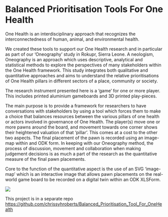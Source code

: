 # Balanced Prioritisation Tools For One Health

One Health is an interdisciplinary approach that recognizes the interconnectedness of human, animal, and environmental health.

We created these tools to support our One Health research and in particular as part of our 'Oneography' study in Rokupr, Sierra Leone. A neologism, Oneography is an approach which uses descriptive, analytical and statistical methods to explore the perspectives of many stakeholders within the One Health framework. This study integrates both qualitative and quantitative approaches and aims to understand the relative prioritisations of One Health pillars in different sectors of a place, community or society.

The research instrument presented here is a 'game' for one or more player. This includes printed aluminium gameboards and 3D printed play-pieces.

The main purpose is to provide a framework for researchers to have conversations with stakeholders by using a tool which forces them to make a choice that balances resources between the various pillars of one health or actors involved in governance of One Health. The player(s) move one or more pawns around the board, and movement towards one corner shows their heightened valuation of that 'pillar'. This comes at a cost to the other two aspects. The final placement of the pawn is recorded using an image-map within and ODK form. In keeping with our Oneography method, the process of discussion, movement and collaboration when making judgement decisions is as much a part of the research as the quantitative measure of the final pawn placements.

Core to the function of the quantitative aspect is the use of an SVG 'image-map' which is an interactive image that allows pawn placements on the real-world game board to be recorded on a digital twin within an ODK XLSForm.

![](images/gameboard_metal_onehealth.png)

This project is in a separate repo <https://github.com/chrissyhroberts/Balanced_Prioritisation_Tool_For_OneHealth>
